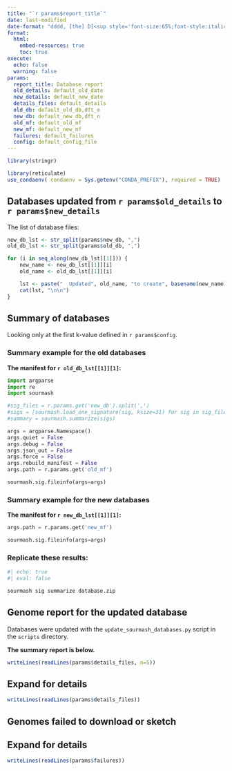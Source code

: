 ```yaml
---
title: "`r params$report_title`"
date: last-modified
date-format: "dddd, [the] D[<sup style='font-size:65%;font-style:italic;'>th</sup>] [of] MMMM, YYYY"
format:
  html:
    embed-resources: true
    toc: true
execute:
  echo: false
  warning: false
params:
  report_title: Database report
  old_details: default_old_date
  new_details: default_new_date
  details_files: default_details
  old_db: default_old_db,dft_o
  new_db: default_new_db,dft_n
  old_mf: default_old_mf
  new_mf: default_new_mf
  failures: default_failures
  config: default_config_file
---
```


```r
library(stringr)
```

```r
library(reticulate)
use_condaenv( condaenv = Sys.getenv("CONDA_PREFIX"), required = TRUE)
```

## Databases updated from `r params$old_details` to `r params$new_details`

The list of database files:

```r
new_db_lst <- str_split(params$new_db, ",")
old_db_lst <- str_split(params$old_db, ",")

for (i in seq_along(new_db_lst[[1]])) {
    new_name <- new_db_lst[[1]][i]
    old_name <- old_db_lst[[1]][i]

    lst <- paste("  Updated", old_name, "to create", basename(new_name))
    cat(lst, "\n\n")
}
```

## Summary of databases

Looking only at the first k-value defined in `r params$config`.

### Summary example for the old databases

**The manifest for `r old_db_lst[[1]][1]`:**

```python
import argparse
import re
import sourmash

#sig_files = r.params.get('new_db').split(',')
#sigs = [sourmash.load_one_signature(sig, ksize=31) for sig in sig_files]
#summary = sourmash.summarize(sigs)

args = argparse.Namespace()
args.quiet = False
args.debug = False
args.json_out = False
args.force = False
args.rebuild_manifest = False
args.path = r.params.get('old_mf')

sourmash.sig.fileinfo(args=args)
```

### Summary example for the new databases

**The manifest for `r new_db_lst[[1]][1]`:**

```python
args.path = r.params.get('new_mf')

sourmash.sig.fileinfo(args=args)

```

### Replicate these results:

```bash
#| echo: true
#| eval: false

sourmash sig summarize database.zip
```

## Genome report for the updated database 

Databases were updated with the `update_sourmash_databases.py` script in the `scripts` directory. 

**The summary report is below.**

```r
writeLines(readLines(params$details_files, n=5))
```

::: {.callout-note collapse="true"}
## Expand for details
```r
writeLines(readLines(params$details_files))
```
:::

## Genomes failed to download or sketch

::: {.callout-note collapse="true"}
## Expand for details
```r
writeLines(readLines(params$failures))
```
:::
